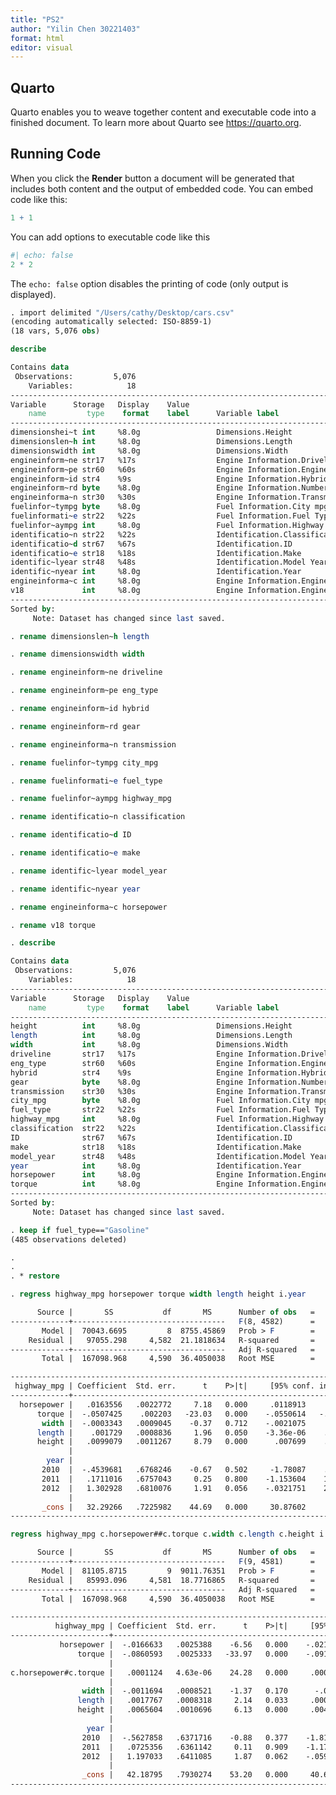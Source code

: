```yaml
---
title: "PS2"
author: "Yilin Chen 30221403"
format: html
editor: visual
---
```


## Quarto

Quarto enables you to weave together content and executable code into a finished document. To learn more about Quarto see <https://quarto.org>.

## Running Code

When you click the **Render** button a document will be generated that includes both content and the output of embedded code. You can embed code like this:

```r
1 + 1
```

You can add options to executable code like this

```r
#| echo: false
2 * 2
```

The `echo: false` option disables the printing of code (only output is displayed).

``` stata
. import delimited "/Users/cathy/Desktop/cars.csv"
(encoding automatically selected: ISO-8859-1)
(18 vars, 5,076 obs)
```

``` stata
describe 

Contains data
 Observations:         5,076                  
    Variables:            18                  
-------------------------------------------------------------------------------------------------------------------
Variable      Storage   Display    Value
    name         type    format    label      Variable label
-------------------------------------------------------------------------------------------------------------------
dimensionshei~t int     %8.0g                 Dimensions.Height
dimensionslen~h int     %8.0g                 Dimensions.Length
dimensionswidth int     %8.0g                 Dimensions.Width
engineinform~ne str17   %17s                  Engine Information.Driveline
engineinform~pe str60   %60s                  Engine Information.Engine Type
engineinform~id str4    %9s                   Engine Information.Hybrid
engineinform~rd byte    %8.0g                 Engine Information.Number of Forward Gears
engineinforma~n str30   %30s                  Engine Information.Transmission
fuelinfor~tympg byte    %8.0g                 Fuel Information.City mpg
fuelinformati~e str22   %22s                  Fuel Information.Fuel Type
fuelinfor~aympg int     %8.0g                 Fuel Information.Highway mpg
identificatio~n str22   %22s                  Identification.Classification
identificatio~d str67   %67s                  Identification.ID
identificatio~e str18   %18s                  Identification.Make
identific~lyear str48   %48s                  Identification.Model Year
identific~nyear int     %8.0g                 Identification.Year
engineinforma~c int     %8.0g                 Engine Information.Engine Statistics.Horsepower
v18             int     %8.0g                 Engine Information.Engine Statistics.Torque
-------------------------------------------------------------------------------------------------------------------
Sorted by: 
     Note: Dataset has changed since last saved.
```

``` stata
. rename dimensionslen~h length

. rename dimensionswidth width

. rename engineinform~ne driveline

. rename engineinform~pe eng_type

. rename engineinform~id hybrid

. rename engineinform~rd gear

. rename engineinforma~n transmission

. rename fuelinfor~tympg city_mpg

. rename fuelinformati~e fuel_type

. rename fuelinfor~aympg highway_mpg

. rename identificatio~n classification

. rename identificatio~d ID

. rename identificatio~e make

. rename identific~lyear model_year

. rename identific~nyear year

. rename engineinforma~c horsepower

. rename v18 torque

. describe

Contains data
 Observations:         5,076                  
    Variables:            18                  
-------------------------------------------------------------------------------------------------------------------
Variable      Storage   Display    Value
    name         type    format    label      Variable label
-------------------------------------------------------------------------------------------------------------------
height          int     %8.0g                 Dimensions.Height
length          int     %8.0g                 Dimensions.Length
width           int     %8.0g                 Dimensions.Width
driveline       str17   %17s                  Engine Information.Driveline
eng_type        str60   %60s                  Engine Information.Engine Type
hybrid          str4    %9s                   Engine Information.Hybrid
gear            byte    %8.0g                 Engine Information.Number of Forward Gears
transmission    str30   %30s                  Engine Information.Transmission
city_mpg        byte    %8.0g                 Fuel Information.City mpg
fuel_type       str22   %22s                  Fuel Information.Fuel Type
highway_mpg     int     %8.0g                 Fuel Information.Highway mpg
classification  str22   %22s                  Identification.Classification
ID              str67   %67s                  Identification.ID
make            str18   %18s                  Identification.Make
model_year      str48   %48s                  Identification.Model Year
year            int     %8.0g                 Identification.Year
horsepower      int     %8.0g                 Engine Information.Engine Statistics.Horsepower
torque          int     %8.0g                 Engine Information.Engine Statistics.Torque
-------------------------------------------------------------------------------------------------------------------
Sorted by: 
     Note: Dataset has changed since last saved.

```

``` stata
. keep if fuel_type=="Gasoline"
(485 observations deleted)

. 
. 
. * restore
```

``` stata
. regress highway_mpg horsepower torque width length height i.year

      Source |       SS           df       MS      Number of obs   =     4,591
-------------+----------------------------------   F(8, 4582)      =    413.35
       Model |  70043.6695         8  8755.45869   Prob > F        =    0.0000
    Residual |   97055.298     4,582  21.1818634   R-squared       =    0.4192
-------------+----------------------------------   Adj R-squared   =    0.4182
       Total |  167098.968     4,590  36.4050038   Root MSE        =    4.6024

------------------------------------------------------------------------------
 highway_mpg | Coefficient  Std. err.      t    P>|t|     [95% conf. interval]
-------------+----------------------------------------------------------------
  horsepower |   .0163556   .0022772     7.18   0.000     .0118913      .02082
      torque |  -.0507425    .002203   -23.03   0.000    -.0550614   -.0464236
       width |  -.0003343   .0009045    -0.37   0.712    -.0021075    .0014388
      length |    .001729   .0008836     1.96   0.050    -3.36e-06    .0034613
      height |   .0099079   .0011267     8.79   0.000      .007699    .0121168
             |
        year |
       2010  |  -.4539681   .6768246    -0.67   0.502     -1.78087    .8729342
       2011  |   .1711016   .6757043     0.25   0.800    -1.153604    1.495808
       2012  |   1.302928   .6810076     1.91   0.056    -.0321751    2.638031
             |
       _cons |   32.29266   .7225982    44.69   0.000     30.87602     33.7093
------------------------------------------------------------------------------
```

``` stata
regress highway_mpg c.horsepower##c.torque c.width c.length c.height i.year

      Source |       SS           df       MS      Number of obs   =     4,591
-------------+----------------------------------   F(9, 4581)      =    480.07
       Model |  81105.8715         9  9011.76351   Prob > F        =    0.0000
    Residual |   85993.096     4,581  18.7716865   R-squared       =    0.4854
-------------+----------------------------------   Adj R-squared   =    0.4844
       Total |  167098.968     4,590  36.4050038   Root MSE        =    4.3326

---------------------------------------------------------------------------------------
          highway_mpg | Coefficient  Std. err.      t    P>|t|     [95% conf. interval]
----------------------+----------------------------------------------------------------
           horsepower |  -.0166633   .0025388    -6.56   0.000    -.0216406    -.011686
               torque |  -.0860593   .0025333   -33.97   0.000    -.0910257   -.0810928
                      |
c.horsepower#c.torque |   .0001124   4.63e-06    24.28   0.000     .0001033    .0001214
                      |
                width |  -.0011694   .0008521    -1.37   0.170      -.00284    .0005011
               length |   .0017767   .0008318     2.14   0.033     .0001459    .0034075
               height |   .0065604   .0010696     6.13   0.000     .0044634    .0086573
                      |
                 year |
                2010  |  -.5627858   .6371716    -0.88   0.377    -1.811949    .6863777
                2011  |   .0725356   .6361142     0.11   0.909    -1.174555    1.319626
                2012  |   1.197033   .6411085     1.87   0.062    -.0598488    2.453915
                      |
                _cons |   42.18795   .7930274    53.20   0.000     40.63323    43.74266
---------------------------------------------------------------------------------------

```
